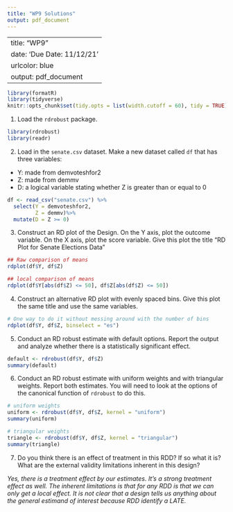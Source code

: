 ```yaml
---
title: "WP9 Solutions"
output: pdf_document
---
```


---
title: "WP9"
date: 'Due Date: 11/12/21'
urlcolor: blue
output: pdf_document
---

```r
library(formatR)
library(tidyverse)
knitr::opts_chunk$set(tidy.opts = list(width.cutoff = 60), tidy = TRUE)

```

1. Load the `rdrobust` package. 

```r
library(rdrobust)
library(readr)

```

2. Load in the `senate.csv` dataset. Make a new dataset called `df` that has three variables: 

  - Y: made from demvoteshfor2 
  - Z: made from demmv 
  - D: a logical variable stating whether Z is greater than or equal to 0 

```r
df <- read_csv("senate.csv") %>% 
  select(Y = demvoteshfor2, 
         Z = demmv)%>%
  mutate(D = Z >= 0)


```


3. Construct an RD plot of the Design. On the Y axis, plot the outcome variable. On the X axis, plot the score variable. Give this plot the title "RD Plot for Senate Elections Data" 

```r
## Raw comparison of means 
rdplot(df$Y, df$Z)

```

```r
## local comparison of means 
rdplot(df$Y[abs(df$Z) <= 50], df$Z[abs(df$Z) <= 50])

```


4. Construct an alternative RD plot with evenly spaced bins. Give this plot the same title and use the same variables. 

```r
# One way to do it without messing around with the number of bins 
rdplot(df$Y, df$Z, binselect = "es")

```

5. Conduct an RD robust estimate with default options. Report the output and analyze whether there is a statistically significant effect. 

```r
default <- rdrobust(df$Y, df$Z)
summary(default)
```


6. Conduct an RD robust estimate with uniform weights and with triangular weights. Report both estimates. You will need to look at the options of the canonical function of `rdrobust` to do this. 

```r
# uniform weights 
uniform <- rdrobust(df$Y, df$Z, kernel = "uniform")
summary(uniform)
```

```r
# triangular weights 
triangle <- rdrobust(df$Y, df$Z, kernel = "triangular")
summary(triangle)

```

7. Do you think there is an effect of treatment in this RDD? If so what it is? What are the external validity limitations inherent in this design? 

*Yes, there is a treatment effect by our estimates. It's a strong treatment effect as well. The inherent limitations is that for any RDD is that we can only get a local effect. It is not clear that a design tells us anything about the general estimand of interest because RDD identify a LATE.*

